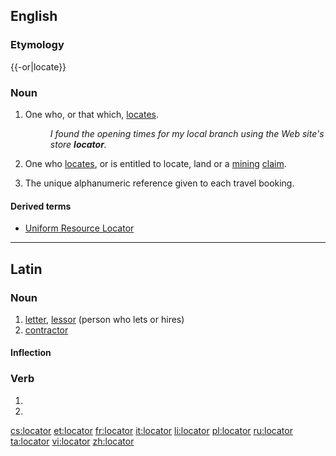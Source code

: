 ==English==
{{wikipedia|dab=locator}}

===Etymology===
{{-or|locate}}

===Noun===
{{en-noun}}

# One who, or that which, [[locate]]s.
#: ''I found the opening times for my local branch using the Web site's store '''locator'''.''
# {{context|US|lang=en}} One who [[locate]]s, or is entitled to locate, land or a [[mining]] [[claim]].
# {{context|travel industry|lang=en}} The unique alphanumeric reference given to each travel booking.

====Derived terms====
* [[Uniform Resource Locator]]

----

==Latin==

===Noun===
{{la-noun|locātor|locatoris|locātōris|m|third}}

# [[letter]], [[lessor]] (person who lets or hires)
# [[contractor]]

====Inflection====
{{la-decl-3rd|locātor|locātōr}}

===Verb===
{{la-verb-form|locātor}}

# {{conjugation of|locō||2|s|fut|pass|imp|lang=la}}
# {{conjugation of|locō||3|s|fut|pass|imp|lang=la}}

[[cs:locator]]
[[et:locator]]
[[fr:locator]]
[[it:locator]]
[[li:locator]]
[[pl:locator]]
[[ru:locator]]
[[ta:locator]]
[[vi:locator]]
[[zh:locator]]